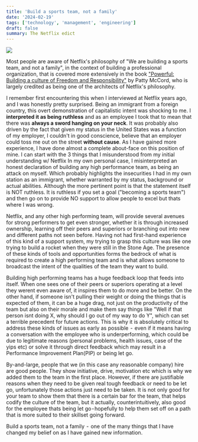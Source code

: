 ```yaml
---
title: 'Build a sports team, not a family'
date: '2024-02-19'
tags: ['technology', 'management', 'engineering']
draft: false
summary: The Netflix edict
---
```


![](/static/images/football.webp)

Most people are aware of Netflix's philosophy of "We are building a sports team, and not a family", in the context of building a professional organization, that is covered more extensively in the book ["Powerful: Building a culture of Freedom and Responsibility"](https://www.amazon.com/Powerful-Building-Culture-Freedom-Responsibility/dp/1939714095) by Patty McCord, who is largely credited as being one of the architects of Netflix's philosophy.

I remember first encountering this when I interviewed at Netflix years ago, and I was honestly pretty surprised. Being an immigrant from a foreign country, this overt demonstration of capitalistic intent was shocking to me. I **interpreted it as being ruthless** and as an employee I took that to mean that there was **always a sword hanging on your neck**. It was probably also driven by the fact that given my status in the United States was a function of my employer, I couldn't in good conscience, believe that an employer could toss me out on the street **without cause**.
As I have gained more experience, I have done almost a complete about-face on this position of mine. I can start with the 3 things that I misunderstood from my initial understanding w/ Netflix
In my own personal case, I misinterpreted an honest declaration of building any high performance team, as being an attack on myself. Which probably highlights the insecurities I had in my own station as an immigrant, whether warranted by my status, background or actual abilities. Although the more pertinent point is that the statement itself is NOT ruthless. It is ruthless if you set a goal ("becoming a sports team") and then go on to provide NO support to allow people to excel but thats where I was wrong.

Netflix, and any other high performing team, will provide several avenues for strong performers to get even stronger, whether it is through increased ownership, learning off their peers and superiors or branching out into new and different paths not seen before. Having not had first-hand experience of this kind of a support system, my trying to grasp this culture was like one trying to build a rocket when they were still in the Stone Age. The presence of these kinds of tools and opportunities forms the bedrock of what is required to create a high performing team and is what allows someone to broadcast the intent of the qualities of the team they want to build.

Building high performing teams has a huge feedback loop that feeds into itself. When one sees one of their peers or superiors operating at a level they werent even aware of, it inspires them to do more and be better. On the other hand, if someone isn't pulling their weight or doing the things that is expected of them, it can be a huge drag, not just on the productivity of the team but also on their morale and make them say things like "Well if that person isnt doing X, why should I go out of my way to do Y", which can set a terrible precedent for future actions. This is why it is absolutely critical to address these kinds of issues as early as possible  -  even if it means having a conversation with the employee who is underperforming, which could be due to legitimate reasons (personal problems, health issues, case of the yips etc) or solve it through direct feedback which may result in a Performance Improvement Plan(PIP) or being let go.

By-and-large, people that we (in this case any reasonable company) hire are good people. They show initiative, drive, motivation etc which is why we added them to the team in the first place. However, if there are justifiable reasons when they need to be given real tough feedback or need to be let go, unfortunately those actions just need to be taken. It is not only good for your team to show them that there is a certain bar for the team, that helps codify the culture of the team, but it actually, counterintuitively, also good for the employee thats being let go - hopefully to help them set off on a path that is more suited to their skillset going forward.

Build a sports team, not a family  -  one of the many things that I have changed my belief on as I have gained new information.
